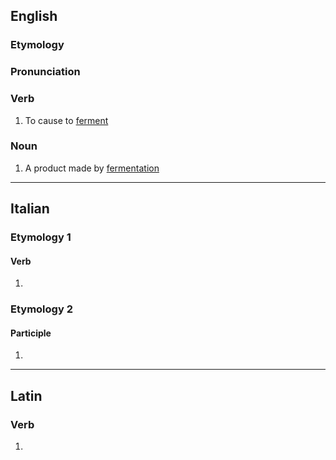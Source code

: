 ==English==

===Etymology===
{{rfe|en}}

===Pronunciation===
{{rfp|en}}

===Verb===
{{en-verb}}

# {{lb|en|transitive|obsolete}} To cause to [[ferment]]

===Noun===
{{en-noun}}

# A product made by [[fermentation]]

----

==Italian==

===Etymology 1===

====Verb====
{{head|it|verb form}}

# {{inflection of|it|fermentare||2|p|pres|indc|;|2|p|impr}}

===Etymology 2===

====Participle====
{{head|it|past participle form|g=f-p}}

# {{feminine plural of|it|fermentato}}

----

==Latin==

===Verb===
{{la-verb-form|fermentāte}}

# {{inflection of|la|fermentō||2|p|pres|actv|impr}}